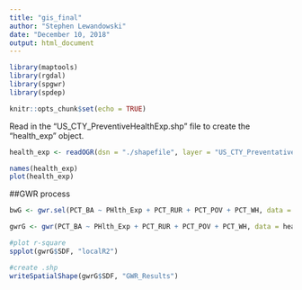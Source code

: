 ```yaml
---
title: "gis_final"
author: "Stephen Lewandowski"
date: "December 10, 2018"
output: html_document
---
```


```r

library(maptools)
library(rgdal)
library(spgwr)
library(spdep)

knitr::opts_chunk$set(echo = TRUE)
```



Read in the "US_CTY_PreventiveHealthExp.shp" file to create the "health_exp" object.

```r

health_exp <- readOGR(dsn = "./shapefile", layer = "US_CTY_PreventativeHealthExp")

names(health_exp)
plot(health_exp)

```



##GWR process 

```r
bwG <- gwr.sel(PCT_BA ~ PHlth_Exp + PCT_RUR + PCT_POV + PCT_WH, data = health_exp, gweight = gwr.Gauss, verbose = TRUE)

gwrG <- gwr(PCT_BA ~ PHlth_Exp + PCT_RUR + PCT_POV + PCT_WH, data = health_exp, bandwidth = bwG, gweight = gwr.Gauss)

#plot r-square
spplot(gwrG$SDF, "localR2")

#create .shp
writeSpatialShape(gwrG$SDF, "GWR_Results")
```





